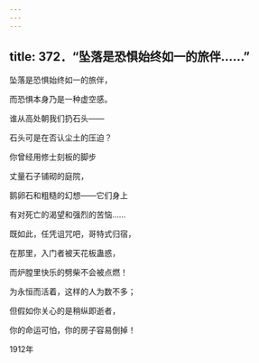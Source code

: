 ```yaml
---
---
---
```

title: 372．“坠落是恐惧始终如一的旅伴……”
---




坠落是恐惧始终如一的旅伴，

而恐惧本身乃是一种虚空感。

谁从高处朝我们扔石头——

石头可是在否认尘土的压迫？

你曾经用修士刻板的脚步

丈量石子铺砌的庭院，

鹅卵石和粗糙的幻想——它们身上

有对死亡的渴望和强烈的苦恼……

既如此，任凭诅咒吧，哥特式归宿，

在那里，入门者被天花板蛊惑，

而炉膛里快乐的劈柴不会被点燃！

为永恒而活着，这样的人为数不多；

但假如你关心的是稍纵即逝者，

你的命运可怕，你的房子容易倒掉！

1912年
